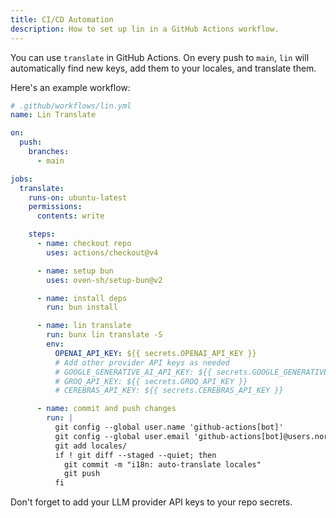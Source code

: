 ```yaml
---
title: CI/CD Automation
description: How to set up lin in a GitHub Actions workflow.
---
```



You can use `translate` in GitHub Actions. On every push to `main`, `lin` will automatically find new keys, add them to your locales, and translate them.

Here's an example workflow:

```yaml
# .github/workflows/lin.yml
name: Lin Translate

on:
  push:
    branches:
      - main

jobs:
  translate:
    runs-on: ubuntu-latest
    permissions:
      contents: write

    steps:
      - name: checkout repo
        uses: actions/checkout@v4

      - name: setup bun
        uses: oven-sh/setup-bun@v2

      - name: install deps
        run: bun install

      - name: lin translate
        run: bunx lin translate -S
        env:
          OPENAI_API_KEY: ${{ secrets.OPENAI_API_KEY }}
          # Add other provider API keys as needed
          # GOOGLE_GENERATIVE_AI_API_KEY: ${{ secrets.GOOGLE_GENERATIVE_AI_API_KEY }}
          # GROQ_API_KEY: ${{ secrets.GROQ_API_KEY }}
          # CEREBRAS_API_KEY: ${{ secrets.CEREBRAS_API_KEY }}

      - name: commit and push changes
        run: |
          git config --global user.name 'github-actions[bot]'
          git config --global user.email 'github-actions[bot]@users.noreply.github.com'
          git add locales/
          if ! git diff --staged --quiet; then
            git commit -m "i18n: auto-translate locales"
            git push
          fi
```

<Aside>
  Don't forget to add your LLM provider API keys to your repo secrets.
</Aside> 